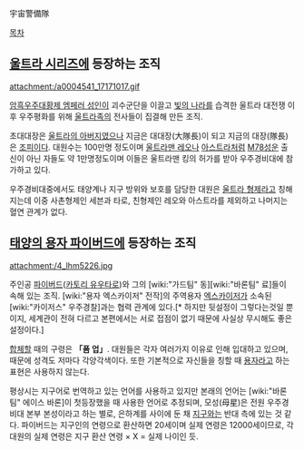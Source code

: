 宇宙警備隊

[[목차]]

== [[울트라 시리즈]]에 등장하는 조직 ==
attachment:/a0004541_17171017.gif

[[암흑우주대황제 엠페러 성인]]이 괴수군단을 이끌고 [[빛의 나라]]를 습격한 울트라 대전쟁 이후 우주평화를 위해 [[울트라족]]의 전사들이 집결해 만든 조직. 

초대대장은 [[울트라의 아버지]]였으나 지금은 대대장(大隊長)이 되고 지금의 대장(隊長)은 [[조피]]이다. 대원수는 100만명 정도이며 [[울트라맨 레오]]나 [[아스트라]]처럼 [[M78성운]] 출신이 아닌 자들도 약 1만명정도이며 이들은 울트라맨 킹의 허가를 받아 우주경비대에 참가하고 있다.

우주경비대중에서도 태양계나 지구 방위와 보호를 담당한 대원은 [[울트라 형제]]라고 칭해지는데 이중 사촌형제인 세븐과 타로, 친형제인 레오와 아스트라를 제외하고 나머지는 혈연 관계가 없다.

== [[태양의 용자 파이버드]]에 등장하는 조직 ==
attachment:/4_lhm5226.jpg

주인공 [[파이버드]]([[카토리 유우타로]])와 그의 [wiki:"가드팀" 동][wiki:"바론팀" 료]들이 속해 있는 조직. [wiki:"용자 엑스카이저" 전작]의 주역용자 [[엑스카이저]]가 소속된 [wiki:"카이저스" 우주경찰]과는 협력 관계에 있다.[* 하지만 뒷설정이 그렇다는것일 뿐이지, 세계관이 전혀 다르고 본편에서는 서로 접점이 없기 때문에 사실상 무시해도 좋은 설정이다.]

[[합체]]할 때의 구령은 '''「폼 업」'''. 대원들은 각자 여러가지 이유로 인해 입대하고 있으며, 때문에 성격도 저마다 각양각색이다. 또한 기본적으로 자신들을 칭할 때 [[용자]]라고 하는 표현은 사용하지 않는다.

평상시는 지구어로 번역하고 있는 언어를 사용하고 있지만 본래의 언어는 [wiki:"바론팀" 에이스 바론]이 첫등장했을 때 사용한 언어로 추정되며, 모성(母星)은 전원 우주경비대 본부 본성이라고 하는 별로, 은하계를 사이에 둔 채 [[지구]]와는 반대 측에 있는 것 같다. 파이버드는 지구인의 연령으로 환산하면 20세이며 실제 연령은 12000세이므로, 각 대원의 실제 연령은 지구 환산 연령 × X = 실제 나이인 듯.
